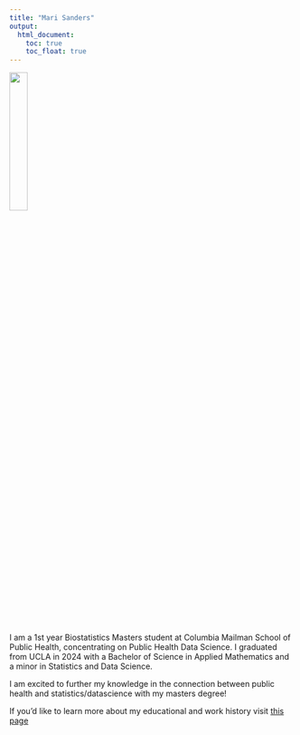 ```yaml
---
title: "Mari Sanders"
output: 
  html_document:
    toc: true
    toc_float: true
---
```


<img src="photo/IMG_9988.HEIC.jpg" style="width:25%">



I am a 1st year Biostatistics Masters student at Columbia Mailman School of Public Health, concentrating on Public Health Data Science. I graduated from UCLA in 2024 with a Bachelor of Science in Applied Mathematics and a minor in Statistics and Data Science. 

I am excited to further my knowledge in the connection between public health and statistics/datascience with my masters degree! 






If you'd like to learn more about my educational and work history visit [this page](about.html)

